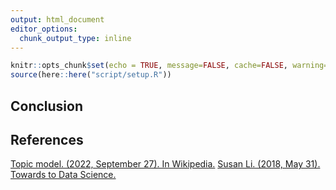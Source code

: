 ```yaml
---
output: html_document
editor_options: 
  chunk_output_type: inline
---
```


```r
knitr::opts_chunk$set(echo = TRUE, message=FALSE, cache=FALSE, warning=FALSE)
source(here::here("script/setup.R"))
```

## **Conclusion**



## **References**

[Topic model. (2022, September 27). In Wikipedia.](https://en.wikipedia.org/wiki/Topic_model)
[Susan Li. (2018, May 31). Towards to Data Science.](https://towardsdatascience.com/topic-modeling-and-latent-dirichlet-allocation-in-python-9bf156893c24)








 
